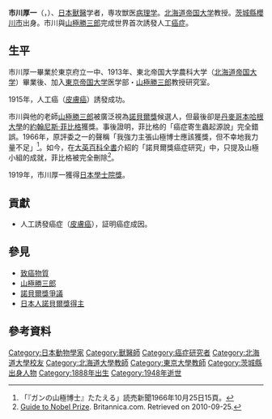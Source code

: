{{Infobox scientist
|name              = 市川厚一<br><small>市川 厚一（いちかわ こういち）</small>
|image             = Replace this image male.svg <!-- only free-content images are allowed for depicting living people - see [[WP:NONFREE|WP:NONFREE]] -->
|birth_date        = 1888年4月6日
|birth_place       = [[大日本帝國|大日本帝國]][[茨城縣|茨城縣]][[櫻川市|櫻川市]]
|death_date        = {{death_date_and_age|1948|9|4|1888|4|6|mf=y}}
|death_place       = [[日本|日本]]
|residence         = 
|citizenship       = 
|nationality       = {{JPN}}
|ethnicity         = 
|field             = 
|work_institutions = [[東京帝國大學|東京帝國大學]]<br>[[北海道帝國大學|北海道帝國大學]]
|alma_mater        = [[東北帝國大學|東北帝國大學]]農科大學（今·[[北海道大學|北海道大學]]）
|doctoral_advisor  = 
|doctoral_students = 
|known_for         = 人工誘發癌症
|influences        = 
|influenced        = 
|prizes            = [[日本學士院獎|日本學士院獎]]
|religion          = 
}}
{{japanese|japanese=市川 厚一|kana=いちかわ こういち|romaji=Ichikawa Kōichi}}
'''市川厚一'''（{{jpn|j=市川 厚一|hg=いちかわ こういち|rm=Ichikawa Kōichi|f=h}}，{{bd|1888年|4月6日|1948年|9月4日}}）、[[日本|日本]][[獸醫|獸醫]]学者，専攻獣医[[病理学|病理学]]。[[北海道帝国大学|北海道帝国大学]]教授。[[茨城縣|茨城縣]][[櫻川市|櫻川市]]出身。市川與[[山極勝三郎|山極勝三郎]]完成世界首次誘發人工[[癌症|癌症]]。

==生平==
市川厚一畢業於東京府立一中、1913年、東北帝国大学農科大学（[[北海道帝国大学|北海道帝国大学]]）畢業後、加入[[東京帝国大学|東京帝国大学]]医学部・[[山極勝三郎|山極勝三郎]]教授研究室。

1915年，人工癌（[[皮膚癌|皮膚癌]]）誘發成功。

市川與他的老師[[山極勝三郎|山極勝三郎]]被廣泛視為[[諾貝爾獎|諾貝爾獎]]候選人，但最後卻是[[丹麥|丹麥]][[哥本哈根大學|哥本哈根大學]]的[[約翰尼斯·菲比格|約翰尼斯·菲比格]]獲獎。事後證明，菲比格的「癌症寄生蟲起源說」完全錯誤。1966年，原評委之一的{{tsl|sv|Folke Henschen|}}聲稱「我強力主張山極博士應該獲獎，但不幸地我力量不足」<ref>「『ガンの山極博士』たたえる」読売新聞1966年10月25日15頁。</ref>。如今，在[[大英百科全書|大英百科全書]]介紹的「諾貝爾獎癌症研究」中，只提及山極小組的成就，菲比格被完全刪除<ref>[https://web.archive.org/web/20120323104136/http://www.britannica.com/nobelprize/article-224787 Guide to Nobel Prize]. Britannica.com. Retrieved on 2010-09-25.</ref>。

1919年，市川厚一獲得[[日本學士院獎|日本學士院獎]]。

== 貢獻 ==

*人工誘發癌症（[[皮膚癌|皮膚癌]]），証明癌症成因。

==參見==
*[[致癌物質|致癌物質]]
*[[山極勝三郎|山極勝三郎]]
*[[諾貝爾獎爭議|諾貝爾獎爭議]]
*[[日本人諾貝爾獎得主|日本人諾貝爾獎得主]]

==參考資料==
{{reflist}}

{{DEFAULTSORT:Ichikawa}}
[[Category:日本動物學家|Category:日本動物學家]]
[[Category:獸醫師|Category:獸醫師]]
[[Category:癌症研究者|Category:癌症研究者]]
[[Category:北海道大學校友|Category:北海道大學校友]]
[[Category:北海道大學教師|Category:北海道大學教師]]
[[Category:東京大學教師|Category:東京大學教師]]
[[Category:茨城縣出身人物|Category:茨城縣出身人物]]
[[Category:1888年出生|Category:1888年出生]]
[[Category:1948年逝世|Category:1948年逝世]]